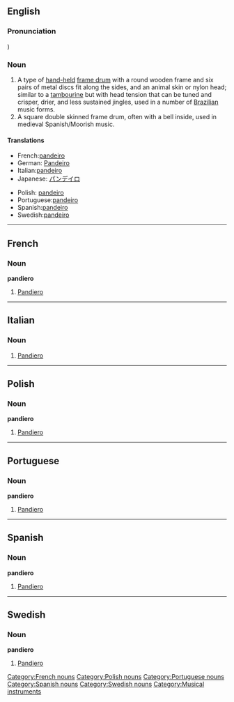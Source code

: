 {{see|Pandeiro}}
==English==
{{rfc}}
===Pronunciation===
{{IPA2|pɐ̃ˈdejɾu}})

===Noun===
{{wikipedia}}
{{en-noun}}
# A type of [[hand-held]] [[frame drum]] with a round wooden frame and six pairs of metal discs fit along the sides, and an animal skin or nylon head; similar to a [[tambourine]] but with head tension that can be tuned and crisper, drier, and less sustained jingles, used in a number of [[Brazilian]] music forms.
# A square double skinned frame drum, often with a bell inside, used in medieval Spanish/Moorish music.

====Translations====
{{trans-top}}
* French:[[pandeiro#French|pandeiro]]
* German: [[Pandeiro]]
* Italian:[[pandeiro#Italian|pandeiro]]
* Japanese: [[パンデイロ]]
{{trans-mid}}
* Polish: [[pandeiro#Polish|pandeiro]]
* Portuguese:[[pandeiro#Portuguese|pandeiro]]
* Spanish:[[pandeiro#Spanish|pandeiro]]
* Swedish:[[pandeiro#Swedish|pandeiro]]
{{trans-bottom}}

----

==French==
===Noun===
'''pandiero'''
# [[pandeiro#English|Pandiero]]

[[Category:French nouns]]

----

==Italian==

===Noun===
{{wiktionary|lang=it}}
{{it-noun|pandeir|m|o|i}}

# [[pandeiro#English|Pandiero]]

----

==Polish==
===Noun===
'''pandiero'''
# [[pandeiro#English|Pandiero]]

[[Category:Polish nouns]]

----

==Portuguese==
===Noun===
'''pandiero'''
# [[pandeiro#English|Pandiero]]

[[Category:Portuguese nouns]]

----

==Spanish==
===Noun===
'''pandiero'''
# [[pandeiro#English|Pandiero]]

[[Category:Spanish nouns]]

----

==Swedish==
===Noun===
'''pandiero'''
# [[pandeiro#English|Pandiero]]

[[Category:Swedish nouns]]


[[Category:Musical instruments]]